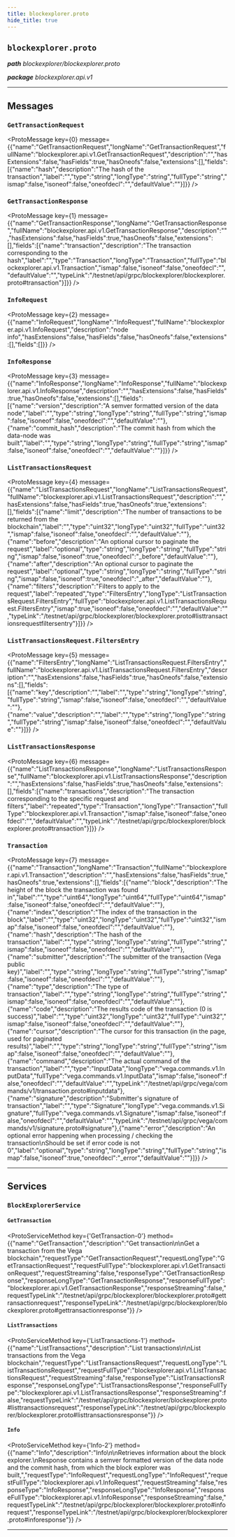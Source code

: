 ```yaml
---
title: blockexplorer.proto
hide_title: true
---
```



## `blockexplorer.proto`
_**path** blockexplorer/blockexplorer.proto_

_**package** blockexplorer.api.v1_



---

## Messages


### `GetTransactionRequest`
<ProtoMessage key={0} message={{"name":"GetTransactionRequest","longName":"GetTransactionRequest","fullName":"blockexplorer.api.v1.GetTransactionRequest","description":"","hasExtensions":false,"hasFields":true,"hasOneofs":false,"extensions":[],"fields":[{"name":"hash","description":"The hash of the transaction","label":"","type":"string","longType":"string","fullType":"string","ismap":false,"isoneof":false,"oneofdecl":"","defaultValue":""}]}} />


### `GetTransactionResponse`
<ProtoMessage key={1} message={{"name":"GetTransactionResponse","longName":"GetTransactionResponse","fullName":"blockexplorer.api.v1.GetTransactionResponse","description":"","hasExtensions":false,"hasFields":true,"hasOneofs":false,"extensions":[],"fields":[{"name":"transaction","description":"The transaction corresponding to the hash","label":"","type":"Transaction","longType":"Transaction","fullType":"blockexplorer.api.v1.Transaction","ismap":false,"isoneof":false,"oneofdecl":"","defaultValue":"","typeLink":"/testnet/api/grpc/blockexplorer/blockexplorer.proto#transaction"}]}} />


### `InfoRequest`
<ProtoMessage key={2} message={{"name":"InfoRequest","longName":"InfoRequest","fullName":"blockexplorer.api.v1.InfoRequest","description":"node info","hasExtensions":false,"hasFields":false,"hasOneofs":false,"extensions":[],"fields":[]}} />


### `InfoResponse`
<ProtoMessage key={3} message={{"name":"InfoResponse","longName":"InfoResponse","fullName":"blockexplorer.api.v1.InfoResponse","description":"","hasExtensions":false,"hasFields":true,"hasOneofs":false,"extensions":[],"fields":[{"name":"version","description":"A semver formatted version of the data node","label":"","type":"string","longType":"string","fullType":"string","ismap":false,"isoneof":false,"oneofdecl":"","defaultValue":""},{"name":"commit_hash","description":"The commit hash from which the data-node was built","label":"","type":"string","longType":"string","fullType":"string","ismap":false,"isoneof":false,"oneofdecl":"","defaultValue":""}]}} />


### `ListTransactionsRequest`
<ProtoMessage key={4} message={{"name":"ListTransactionsRequest","longName":"ListTransactionsRequest","fullName":"blockexplorer.api.v1.ListTransactionsRequest","description":"","hasExtensions":false,"hasFields":true,"hasOneofs":true,"extensions":[],"fields":[{"name":"limit","description":"The number of transactions to be returned from the blockchain","label":"","type":"uint32","longType":"uint32","fullType":"uint32","ismap":false,"isoneof":false,"oneofdecl":"","defaultValue":""},{"name":"before","description":"An optional cursor to paginate the request","label":"optional","type":"string","longType":"string","fullType":"string","ismap":false,"isoneof":true,"oneofdecl":"_before","defaultValue":""},{"name":"after","description":"An optional cursor to paginate the request","label":"optional","type":"string","longType":"string","fullType":"string","ismap":false,"isoneof":true,"oneofdecl":"_after","defaultValue":""},{"name":"filters","description":"Filters to apply to the request","label":"repeated","type":"FiltersEntry","longType":"ListTransactionsRequest.FiltersEntry","fullType":"blockexplorer.api.v1.ListTransactionsRequest.FiltersEntry","ismap":true,"isoneof":false,"oneofdecl":"","defaultValue":"","typeLink":"/testnet/api/grpc/blockexplorer/blockexplorer.proto#listtransactionsrequestfiltersentry"}]}} />


### `ListTransactionsRequest.FiltersEntry`
<ProtoMessage key={5} message={{"name":"FiltersEntry","longName":"ListTransactionsRequest.FiltersEntry","fullName":"blockexplorer.api.v1.ListTransactionsRequest.FiltersEntry","description":"","hasExtensions":false,"hasFields":true,"hasOneofs":false,"extensions":[],"fields":[{"name":"key","description":"","label":"","type":"string","longType":"string","fullType":"string","ismap":false,"isoneof":false,"oneofdecl":"","defaultValue":""},{"name":"value","description":"","label":"","type":"string","longType":"string","fullType":"string","ismap":false,"isoneof":false,"oneofdecl":"","defaultValue":""}]}} />


### `ListTransactionsResponse`
<ProtoMessage key={6} message={{"name":"ListTransactionsResponse","longName":"ListTransactionsResponse","fullName":"blockexplorer.api.v1.ListTransactionsResponse","description":"","hasExtensions":false,"hasFields":true,"hasOneofs":false,"extensions":[],"fields":[{"name":"transactions","description":"The transaction corresponding to the specific request and filters","label":"repeated","type":"Transaction","longType":"Transaction","fullType":"blockexplorer.api.v1.Transaction","ismap":false,"isoneof":false,"oneofdecl":"","defaultValue":"","typeLink":"/testnet/api/grpc/blockexplorer/blockexplorer.proto#transaction"}]}} />


### `Transaction`
<ProtoMessage key={7} message={{"name":"Transaction","longName":"Transaction","fullName":"blockexplorer.api.v1.Transaction","description":"","hasExtensions":false,"hasFields":true,"hasOneofs":true,"extensions":[],"fields":[{"name":"block","description":"The height of the block the transaction was found in","label":"","type":"uint64","longType":"uint64","fullType":"uint64","ismap":false,"isoneof":false,"oneofdecl":"","defaultValue":""},{"name":"index","description":"The index of the transaction in the block","label":"","type":"uint32","longType":"uint32","fullType":"uint32","ismap":false,"isoneof":false,"oneofdecl":"","defaultValue":""},{"name":"hash","description":"The hash of the transaction","label":"","type":"string","longType":"string","fullType":"string","ismap":false,"isoneof":false,"oneofdecl":"","defaultValue":""},{"name":"submitter","description":"The submitter of the transaction (Vega public key)","label":"","type":"string","longType":"string","fullType":"string","ismap":false,"isoneof":false,"oneofdecl":"","defaultValue":""},{"name":"type","description":"The type of transaction","label":"","type":"string","longType":"string","fullType":"string","ismap":false,"isoneof":false,"oneofdecl":"","defaultValue":""},{"name":"code","description":"The results code of the transaction (0 is success)","label":"","type":"uint32","longType":"uint32","fullType":"uint32","ismap":false,"isoneof":false,"oneofdecl":"","defaultValue":""},{"name":"cursor","description":"The cursor for this transaction (in the page, used for paginated results)","label":"","type":"string","longType":"string","fullType":"string","ismap":false,"isoneof":false,"oneofdecl":"","defaultValue":""},{"name":"command","description":"The actual command of the transaction","label":"","type":"InputData","longType":"vega.commands.v1.InputData","fullType":"vega.commands.v1.InputData","ismap":false,"isoneof":false,"oneofdecl":"","defaultValue":"","typeLink":"/testnet/api/grpc/vega/commands/v1/transaction.proto#inputdata"},{"name":"signature","description":"Submitter's signature of transaction","label":"","type":"Signature","longType":"vega.commands.v1.Signature","fullType":"vega.commands.v1.Signature","ismap":false,"isoneof":false,"oneofdecl":"","defaultValue":"","typeLink":"/testnet/api/grpc/vega/commands/v1/signature.proto#signature"},{"name":"error","description":"An optional error happening when processing / checking the transaction\nShould be set if error code is not 0","label":"optional","type":"string","longType":"string","fullType":"string","ismap":false,"isoneof":true,"oneofdecl":"_error","defaultValue":""}]}} />

---
## Services


### `BlockExplorerService`




#### `GetTransaction`
<ProtoServiceMethod key={'GetTransaction-0'} method={{"name":"GetTransaction","description":"Get transaction\n\nGet a transaction from the Vega blockchain","requestType":"GetTransactionRequest","requestLongType":"GetTransactionRequest","requestFullType":"blockexplorer.api.v1.GetTransactionRequest","requestStreaming":false,"responseType":"GetTransactionResponse","responseLongType":"GetTransactionResponse","responseFullType":"blockexplorer.api.v1.GetTransactionResponse","responseStreaming":false,"requestTypeLink":"/testnet/api/grpc/blockexplorer/blockexplorer.proto#gettransactionrequest","responseTypeLink":"/testnet/api/grpc/blockexplorer/blockexplorer.proto#gettransactionresponse"}} />


#### `ListTransactions`
<ProtoServiceMethod key={'ListTransactions-1'} method={{"name":"ListTransactions","description":"List transactions\n\nList transactions from the Vega blockchain","requestType":"ListTransactionsRequest","requestLongType":"ListTransactionsRequest","requestFullType":"blockexplorer.api.v1.ListTransactionsRequest","requestStreaming":false,"responseType":"ListTransactionsResponse","responseLongType":"ListTransactionsResponse","responseFullType":"blockexplorer.api.v1.ListTransactionsResponse","responseStreaming":false,"requestTypeLink":"/testnet/api/grpc/blockexplorer/blockexplorer.proto#listtransactionsrequest","responseTypeLink":"/testnet/api/grpc/blockexplorer/blockexplorer.proto#listtransactionsresponse"}} />


#### `Info`
<ProtoServiceMethod key={'Info-2'} method={{"name":"Info","description":"Info\n\nRetrieves information about the block explorer.\nResponse contains a semver formatted version of the data node and the commit hash, from which the block explorer was built,","requestType":"InfoRequest","requestLongType":"InfoRequest","requestFullType":"blockexplorer.api.v1.InfoRequest","requestStreaming":false,"responseType":"InfoResponse","responseLongType":"InfoResponse","responseFullType":"blockexplorer.api.v1.InfoResponse","responseStreaming":false,"requestTypeLink":"/testnet/api/grpc/blockexplorer/blockexplorer.proto#inforequest","responseTypeLink":"/testnet/api/grpc/blockexplorer/blockexplorer.proto#inforesponse"}} />


---


  